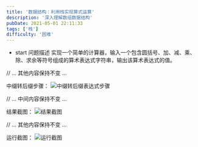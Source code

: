 ```yaml
---
title: '数据结构：利用栈实现算式运算'
description: '深入理解数组数据结构'
pubDate: 2021-05-01 22:11:33
tags: ['栈']
difficulty: '困难'
---
```



- start
问题描述
实现一个简单的计算器，输入一个包含圆括号、加、减、乘、除、求余等符号组成的算术表达式字符串，输出该算术表达式的值。

// ... 其他内容保持不变 ...

中缀转后缀步骤：
<Image 
  src="/images/data-structure/description.png"
  alt="中缀转后缀表达式步骤" 
  width={800}
  height={600}
/>

// ... 中间内容保持不变 ...

结果截图：
<Image 
  src="/images/data-structure/wrongAnswer.png"
  alt="结果截图" 
  width={800}
  height={600}
/>

// ... 其他内容保持不变 ...

运行截图：
<Image 
  src="/images/data-structure/right.png"
  alt="运行截图" 
  width={800}
  height={600}
/> 